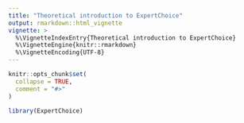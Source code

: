 ---
title: "Theoretical introduction to ExpertChoice"
output: rmarkdown::html_vignette
vignette: >
  %\VignetteIndexEntry{Theoretical introduction to ExpertChoice}
  %\VignetteEngine{knitr::rmarkdown}
  %\VignetteEncoding{UTF-8}
---

```{r, include = FALSE}
knitr::opts_chunk$set(
  collapse = TRUE,
  comment = "#>"
)
```

```{r setup}
library(ExpertChoice)
```
